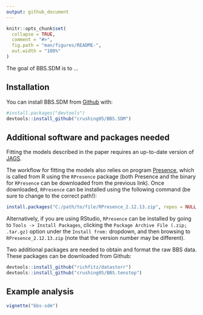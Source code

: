 ```yaml
---
output: github_document
---
```


<!-- README.md is generated from README.Rmd. Please edit that file -->

```r
knitr::opts_chunk$set(
  collapse = TRUE,
  comment = "#>",
  fig.path = "man/figures/README-",
  out.width = "100%"
)
```

The goal of BBS.SDM is to ...

## Installation

You can install BBS.SDM from [Github](https://github.com) with:

``` r
#install.packages("devtools")
devtools::install_github("crushing05/BBS.SDM")
```

## Additional software and packages needed

Fitting the models described in the paper requires an up-to-date version of [JAGS](jags). 

The workflow for fitting the models also relies on program [Presence](https://www.mbr-pwrc.usgs.gov/software/presence.html), which is called from R using the `RPresence` package (both Presence and the binary for `RPresence` can be downloaded from the previous link). Once downloaded, `RPresence` can be installed using the following command (be sure to change to the correct path!):

```r
install.packages("C:/path/to/file/RPresence_2.12.13.zip", repos = NULL, type = "win.binary")
```

Alternatively, if you are using RStudio, `RPresence` can be installed by going to `Tools -> Install Packages`, clicking the `Package Archive File (.zip; .tar.gz)` option under the `Install from:` dropdown, and then browsing to `RPresence_2.12.13.zip` (note that the version number may be different). 

Two additional packages are needed to obtain and format the raw BBS data. These packages can be downloaded from Github:

``` r
devtools::install_github("richfitz/datastorr")
devtools::install_github("crushing05/BBS.tenstop")
```

## Example analysis

```r
vignette("bbs-sdm")
```
